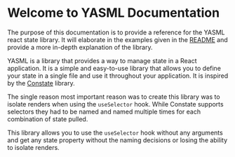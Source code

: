 # Welcome to YASML Documentation
 
 The purpose of this documentation is to provide a reference for the YASML react state library.
 It will elaborate in the examples given in the [README](https://github.com/thirtytech/yasml/blob/main/README.md) and provide a more in-depth explanation of the library.

 YASML is a library that provides a way to manage state in a React application. 
 It is a simple and easy-to-use library that allows you to define your state in a single file and use it 
 throughout your application. It is inspired by the [Constate](https://github.com/diegohaz/constate) library.

 The single reason most important reason was to create this library was to isolate renders when using the `useSelector` hook. 
 While Constate supports selectors they had to be named and named multiple times for each combination of state pulled.

 This library allows you to use the `useSelector` hook without any arguments and get any state property without
 the naming decisions or losing the ability to isolate renders.

 
